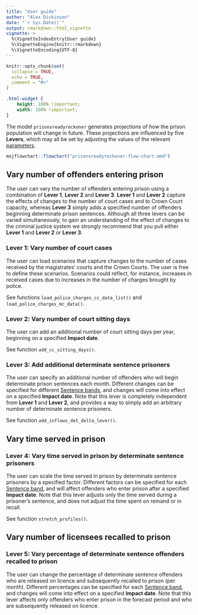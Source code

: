 ```yaml
---
title: "User guide"
author: "Alex Dickinson"
date: "`r Sys.Date()`"
output: rmarkdown::html_vignette
vignette: >
  %\VignetteIndexEntry{User guide}
  %\VignetteEngine{knitr::rmarkdown}
  %\VignetteEncoding{UTF-8}
---
```


```r
knitr::opts_chunk$set(
  collapse = TRUE,
  echo = TRUE,
  comment = "#>"
)
```

```css
.html-widget {
    height: 100% !important;
    width: 100% !important;
}
```

<!---
```r
#library(mojmodel)
```
--->


The model `prisonsreadyreckoner` generates projections of how the prison
population will change in future. These projections are influenced by five
**Levers**, which may all be set by adjusting the values of the relevant
[parameters][parameters].

<div>
```r
mojflowchart::flowchart("prisonsreadyreckoner-flow-chart.mmd")
```
</div>

## Vary number of offenders entering prison

The user can vary the number of offenders entering prison using a combination of
**Lever 1**, **Lever 2** and **Lever 3**. **Lever 1** and **Lever 2** capture
the effects of changes to the number of court cases and to Crown Court capacity,
whereas **Lever 3** simply adds a specified number of offenders beginning
determinate prison sentences. Although all three levers can be varied
simultaneously, to gain an understanding of the effect of changes to the
criminal justice system we strongly recommend that you pull either **Lever 1**
and **Lever 2** or **Lever 3**.


### **Lever 1**: Vary number of court cases

The user can load scenarios that capture changes to the number of cases received
by the magistrates' courts and the Crown Courts. The user is free to define
these scenarios. Scenarios could reflect, for instance, increases in received
cases due to increases in the number of charges brought by police.

See functions `load_police_charges_cc_data_list()` and
`load_police_charges_mc_data()`.


### **Lever 2**: Vary number of court sitting days {#lever-vary-number-of-court-sitting-days}

The user can add an additional number of court sitting days per year, beginning
on a specified **Impact date**.

See function `add_cc_sitting_days()`.


### **Lever 3**: Add additional determinate sentence prisoners {#lever-add-additional-determinate-sentence-prisoners}

The user can specify an additional number of offenders who will begin
determinate prison sentences each month. Different changes can be specified for
different [Sentence bands][sentence-bands], and changes will come into effect on
a specified **Impact date**. Note that this lever is completely independent from
**Lever 1** and **Lever 2**, and provides a way to simply add an arbitrary
number of determinate sentence prisoners.

See function `add_inflows_det_delta_lever()`.


## Vary time served in prison

### **Lever 4**: Vary time served in prison by determinate sentence prisoners {#lever-vary-time-served-in-prison-by-determinate-sentence-prisoners}

The user can scale the time served in prison by determinate sentence prisoners
by a specified factor. Different factors can be specified for each [Sentence
band][sentence-bands], and will affect offenders who enter prison after a
specified **Impact date**. Note that this lever adjusts only the time served
during a prisoner’s sentence, and does not adjust the time spent on remand or in
recall.

See function `stretch_profiles()`.


## Vary number of licensees recalled to prison

### **Lever 5**: Vary percentage of determinate sentence offenders recalled to prison {#lever-vary-percentage-of-offenders-recalled-to-prison}

The user can change the percentage of determinate sentence offenders who are
released on licence and subsequently recalled to prison (per month). Different
percentages can be specified for each [Sentence band][sentence-bands], and changes will come into
effect on a specified **Impact date**. Note that this lever affects only offenders
who enter prison in the forecast period and who are subsequently released on licence.


<!-- ## Vary time served by licensees recalled to prison -->

<!-- ### **Lever 6**: Scale time served in prison by recalled licensees -->

<!-- The user can scale the time served in prison by recalled licensees by a selected -->
<!-- factor. For instance, selecting a factor of 2 will double the time served. -->
<!-- Different factors can be specified for each [Sentence band][sentence-bands], and will affect -->
<!-- licensees who are recalled after a specified **Impact date**. -->

<!-- See function `stretch_recall_time_lever()`. -->


<!-- Cross-vignette references -->
[parameters]: ./parameters.html#parameters "Parameters"
[sentence-bands]: ./sentence-bands.html#sentence-bands "Sentence bands"







